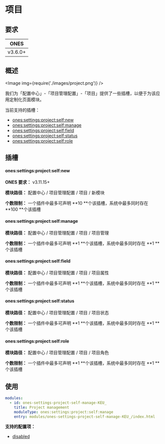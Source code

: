 
# 项目

## 要求

| **ONES** |
| :------: |
| v3.6.0+  |

## 概述

<Image img={require('./images/project.png')} />

我们为「配置中心」-「项目管理配置」-「项目」提供了一些插槽，以便于为该应用定制化页面模块。

当前支持的插槽：

- [ones:settings:project:self:new](#onessettingsprojectselfnew)
- [ones:settings:project:self:manage](#onessettingsprojectselfmanage)
- [ones:settings:project:self:field](#onessettingsprojectselffield)
- [ones:settings:project:self:status](#onessettingsprojectselfstatus)
- [ones:settings:project:self:role](#onessettingsprojectselfrole)

## 插槽

#### ones:settings:project:self:new

**ONES 要求：** v3.11.15+

**模块路径：** 配置中心 / 项目管理配置 / 项目 / 新模块

**个数限制：** 一个插件中最多可声明 **10 **个该插槽，系统中最多同时存在 **100 **个该插槽

#### ones:settings:project:self:manage

**模块路径：** 配置中心 / 项目管理配置 / 项目 / 项目管理

**个数限制：** 一个插件中最多可声明 **1 **个该插槽，系统中最多同时存在 **1 **个该插槽

#### ones:settings:project:self:field

**模块路径：** 配置中心 / 项目管理配置 / 项目 / 项目属性

**个数限制：** 一个插件中最多可声明 **1 **个该插槽，系统中最多同时存在 **1 **个该插槽

#### ones:settings:project:self:status

**模块路径：** 配置中心 / 项目管理配置 / 项目 / 项目状态

**个数限制：** 一个插件中最多可声明 **1 **个该插槽，系统中最多同时存在 **1 **个该插槽

#### ones:settings:project:self:role

**模块路径：** 配置中心 / 项目管理配置 / 项目 / 项目角色

**个数限制：** 一个插件中最多可声明 **1 **个该插槽，系统中最多同时存在 **1 **个该插槽

## 使用

```yaml
modules:
  - id: ones-settings-project-self-manage-KEU_
    title: Project management
    moduleType: ones:settings:project:self:manage
    entry: modules/ones-settings-project-self-manage-KEU_/index.html
```

**支持的配置项：**

- [disabled](../../../../../../reference/config/plugin.yaml#disabled)
